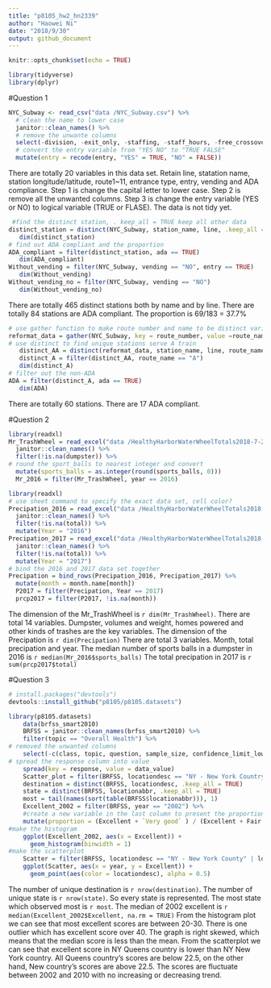 ```yaml
---
title: "p8105_hw2_hn2339"
author: "Haowei Ni"
date: "2018/9/30"
output: github_document
---
```


```r
knitr::opts_chunk$set(echo = TRUE)
```

```r
library(tidyverse)
library(dplyr)
```

#Question 1 
```r
NYC_Subway <- read_csv("data /NYC_Subway.csv") %>%
  # clean the name to lower case 
  janitor::clean_names() %>%
  # remove the unwante columns 
  select(-division, -exit_only, -staffing, -staff_hours, -free_crossover, -north_south_street, -east_west_street, -corner, -station_location, -entrance_location, -entrance_longitude, -entrance_latitude) %>%
  # convert the entry variable from "YES NO" to "TRUE FALSE"
  mutate(entry = recode(entry, "YES" = TRUE, "NO" = FALSE)) 
```
There are totally 20 variables in this data set. Retain line, statation name, station longitude/latitude, route1~11, entrance type, entry, vending and ADA compliance. Step 1 is change the capital letter to lower case. Step 2 is remove all the unwanted columns. Step 3 is change the entry variable (YES or NO) to logical variable (TRUE or FLASE). The data is not tidy yet. 

```r
 #find the distinct station, . keep_all = TRUE keep all other data 
distinct_station = distinct(NYC_Subway, station_name, line, .keep_all = TRUE) 
   dim(distinct_station)
# find out ADA compliant and the proportion 
ADA_compliant = filter(distinct_station, ada == TRUE)
   dim(ADA_compliant)
Without_vending = filter(NYC_Subway, vending == "NO", entry == TRUE)
   dim(Without_vending)
Without_vending_no = filter(NYC_Subway, vending == "NO")
   dim(Without_vending_no)
```
There are totally 465 distinct stations both by name and by line. 
There are totally 84 stations are ADA compliant. 
The proportion is 69/183 = 37.7%

```r
# use gather function to make route number and name to be distinct variables
reformat_data = gather(NYC_Subway, key = route_number, value =route_name, route1:route11 )
# use distinct to find unique stations serve A train 
   distinct_AA = distinct(reformat_data, station_name, line, route_name, .keep_all = TRUE) 
   distinct_A = filter(distinct_AA, route_name == "A")
   dim(distinct_A) 
# filter out the non-ADA 
ADA = filter(distinct_A, ada == TRUE)
   dim(ADA) 
```
There are totally 60 stations. 
There are 17 ADA compliant.

#Question 2 
```r
library(readxl)
Mr_TrashWheel = read_excel("data /HealthyHarborWaterWheelTotals2018-7-28.xlsx", range = "A2:N338") %>%
  janitor::clean_names() %>%
  filter(!is.na(dumpster)) %>%
# round the sport_balls to nearest integer and convert 
  mutate(sports_balls = as.integer(round(sports_balls, 0)))
  Mr_2016 = filter(Mr_TrashWheel, year == 2016)
```

```r
library(readxl)
# use sheet command to specify the exact data set, cell color? 
Precipation_2016 = read_excel("data /HealthyHarborWaterWheelTotals2018-7-28.xlsx", sheet = 5, range = "A2:B15") %>%
  janitor::clean_names() %>%
  filter(!is.na(total)) %>%
  mutate(Year = "2016")
Precipation_2017 = read_excel("data /HealthyHarborWaterWheelTotals2018-7-28.xlsx", sheet = 4, range = "A2:B15") %>%
  janitor::clean_names() %>%
  filter(!is.na(total)) %>%
  mutate(Year = "2017")
# bind the 2016 and 2017 data set together 
Precipation = bind_rows(Precipation_2016, Precipation_2017) %>%
  mutate(month = month.name[month])
  P2017 = filter(Precipation, Year == 2017) 
  prcp2017 = filter(P2017, !is.na(month))
```
The dimension of the Mr_TrashWheel is `r dim(Mr_TrashWheel)`. There are total 14 variables. Dumpster, volumes and weight, homes powered and other kinds of trashes are the key variables. 
The dimension of the Precipation is `r dim(Precipation)` There are total 3 variables. Month, total precipation and year. 
The median number of sports balls in a dumpster in 2016 is `r median(Mr_2016$sports_balls)`
The total precipation in 2017 is `r sum(prcp2017$total)`

#Question 3 

```r
# install.packages("devtools")
devtools::install_github("p8105/p8105.datasets")
```

```r
library(p8105.datasets)
    data(brfss_smart2010) 
    BRFSS = janitor::clean_names(brfss_smart2010) %>%
    filter(topic == "Overall Health") %>%
# removed the unwanted columns 
    select(-c(class, topic, question, sample_size, confidence_limit_low:geo_location)) %>%
# spread the response column into value 
    spread(key = response, value = data_value) 
    Scatter_plot = filter(BRFSS, locationdesc == "NY - New York Country" | locationdesc == "NY - Queens Country")
    destination = distinct(BRFSS, locationdesc, .keep_all = TRUE) 
    state = distinct(BRFSS, locationabbr, .keep_all = TRUE)
    most = tail(names(sort(table(BRFSS$locationabbr))), 1)
    Excellent_2002 = filter(BRFSS, year == "2002") %>%
    #create a new variable in the last column to present the proportion of excellent and very good 
    mutate(proportion = (Excellent + `Very good` ) / (Excellent + Fair + Good + Poor + `Very good`))
#make the histogram 
    ggplot(Excellent_2002, aes(x = Excellent)) +
      geom_histogram(binwidth = 1)
#make the scatterplot 
    Scatter = filter(BRFSS, locationdesc == "NY - New York County" | locationdesc == "NY - Queens County")
    ggplot(Scatter, aes(x = year, y = Excellent)) + 
      geom_point(aes(color = locationdesc), alpha = 0.5)
```
The number of unique destination is `r nrow(destination)`. 
The number of unique state is `r nrow(state)`. So every state is represented. 
The most state which observed most is `r most`. 
The median of 2002 excellent is `r median(Excellent_2002$Excellent, na.rm = TRUE)`
From the histogram plot we can see that most excellent scores are between 20-30. There is one outlier which has excellent score over 40. The graph is right skewed, which means that the median score is less than the mean. 
From the scatterplot we can see that excellent score in NY Queens country is lower than NY New York country. All Queens country's scores are below 22.5, on the other hand, New country's scores are above 22.5. The scores are fluctuate between 2002 and 2010 with no increasing or decreasing trend. 

